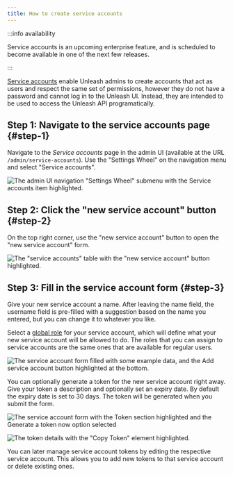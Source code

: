 ```yaml
---
title: How to create service accounts
---
```


:::info availability

Service accounts is an upcoming enterprise feature, and is scheduled to become available in one of the next few releases.

:::

[Service accounts](../reference/service-accounts.md) enable Unleash admins to create accounts that act as users and respect the same set of permissions, however they do not have a password and cannot log in to the Unleash UI. Instead, they are intended to be used to access the Unleash API programatically.

## Step 1: Navigate to the service accounts page {#step-1}

Navigate to the _Service accounts_ page in the admin UI (available at the URL `/admin/service-accounts`). Use the "Settings Wheel" on the navigation menu and select "Service accounts".

![The admin UI navigation "Settings Wheel" submenu with the Service accounts item highlighted.](/img/service-accounts-1.png)

## Step 2: Click the "new service account" button {#step-2}

On the top right corner, use the "new service account" button to open the "new service account" form.

![The "service accounts" table with the "new service account" button highlighted.](/img/service-accounts-2.png)

## Step 3: Fill in the service account form {#step-3}

Give your new service account a name. After leaving the name field, the username field is pre-filled with a suggestion based on the name you entered, but you can change it to whatever you like.

Select a [global role](https://docs.getunleash.io/reference/rbac#standard-roles) for your service account, which will define what your new service account will be allowed to do. The roles that you can assign to service accounts are the same ones that are available for regular users.

![The service account form filled with some example data, and the Add service account button highlighted at the bottom.](/img/service-account-3.png)

You can optionally generate a token for the new service account right away. Give your token a description and optionally set an expiry date. By default the expiry date is set to 30 days. The token will be generated when you submit the form.

![The service account form with the Token section highlighted and the Generate a token now option selected](/img/service-account-4.png)

![The token details with the "Copy Token" element highlighted.](/img/service-account-5.png)

You can later manage service account tokens by editing the respective service account. This allows you to add new tokens to that service account or delete existing ones.
